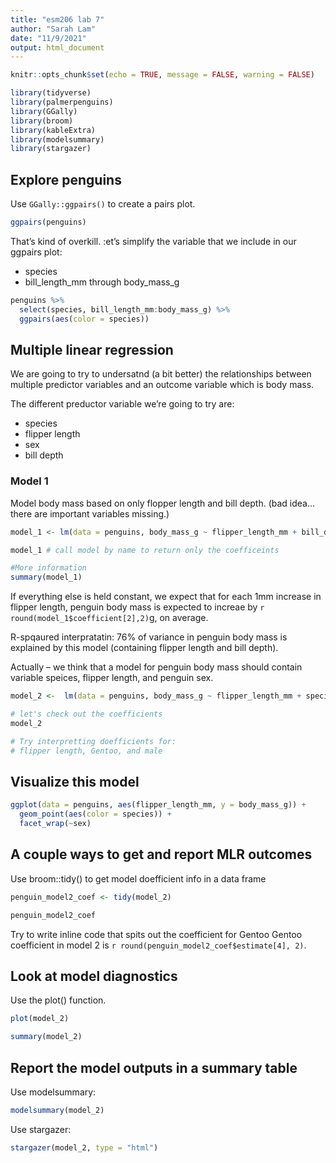 ```yaml
---
title: "esm206 lab 7"
author: "Sarah Lam"
date: "11/9/2021"
output: html_document
---
```


```r
knitr::opts_chunk$set(echo = TRUE, message = FALSE, warning = FALSE)

library(tidyverse)
library(palmerpenguins)
library(GGally)
library(broom)
library(kableExtra)
library(modelsummary)
library(stargazer)
```

## Explore penguins

Use `GGally::ggpairs()` to create a pairs plot. 

```r
ggpairs(penguins)
```

That's kind of overkill. :et's simplify the variable that we include in our ggpairs plot: 

- species
- bill_length_mm through body_mass_g

```r
penguins %>% 
  select(species, bill_length_mm:body_mass_g) %>% 
  ggpairs(aes(color = species))
```

## Multiple linear regression

We are going to try to undersatnd (a bit better) the relationships between multiple predictor variables and an outcome variable which is body mass. 

The different preductor variable we're going to try are: 

- species
- flipper length
- sex
- bill depth 

### Model 1 

Model body mass based on only flopper length and bill depth. 
(bad idea...there are important variables missing.)

```r
model_1 <- lm(data = penguins, body_mass_g ~ flipper_length_mm + bill_depth_mm)

model_1 # call model by name to return only the coefficeints

#More information 
summary(model_1)
```

If everything else is held constant, we expect that for each 1mm increase in flipper length, penguin body mass is expected to increae by `r round(model_1$coefficient[2],2)`g, on average. 

R-spqaured interpratatin: 
76% of variance in penguin body mass is explained by this model (containing flipper length and bill depth).

Actually -- we think that a model for penguin body mass should contain variable speices, flipper length, and penguin sex. 
```r
model_2 <-  lm(data = penguins, body_mass_g ~ flipper_length_mm + species + sex)

# let's check out the coefficients
model_2

# Try interpretting doefficients for:
# flipper length, Gentoo, and male
```

## Visualize this model 

```r
ggplot(data = penguins, aes(flipper_length_mm, y = body_mass_g)) +
  geom_point(aes(color = species)) +
  facet_wrap(~sex)
```

## A couple ways to get and report MLR outcomes 

Use broom::tidy() to get model doefficient info in a data frame 

```r
penguin_model2_coef <- tidy(model_2)

penguin_model2_coef 
```

Try to write inline code that spits out the coefficient for Gentoo
Gentoo coefficient in model 2 is `r round(penguin_model2_coef$estimate[4], 2)`. 

## Look at model diagnostics 

Use the plot() function. 

```r
plot(model_2)

summary(model_2)
```

## Report the model outputs in a summary table

Use modelsummary:
```r
modelsummary(model_2)
```

Use stargazer: 
```r
stargazer(model_2, type = "html")
```



